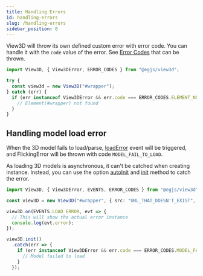 ```yaml
---
title: Handling Errors
id: handling-errors
slug: /handling-errors
sidebar_position: 8
---
```


View3D will throw its own defined custom error with error code.
You can handle it with the `code` value of the error.
See [Error Codes](/docs/api/ERROR_CODES) that can be thrown.

```ts
import View3D, { View3DError, ERROR_CODES } from "@egjs/view3d";

try {
  const view3d = new View3D("#wrapper");
} catch (err) {
  if (err instanceof View3DError && err.code === ERROR_CODES.ELEMENT_NOT_FOUND) {
    // Element(#wrapper) not found
  }
}
```

## Handling model load error
When the 3D model fails to load/parse, [loadError](/docs/events/loadError) event will be triggered, and FlickingError will be thrown with code `MODEL_FAIL_TO_LOAD`.

As loading 3D models is asynchronous, it can't be catched when creating instance.
Instead, you can use the option [autoInit](/docs/options/miscellaneous/autoInit) and [init](/docs/api/View3D#init) method to catch the error.

```ts
import View3D, { View3DError, EVENTS, ERROR_CODES } from "@egjs/view3d";

const view3D = new View3D("#wrapper", { src: "URL_THAT_DOESN'T_EXIST", autoInit: true });

view3D.on(EVENTS.LOAD_ERROR, evt => {
  // This will show the actual error instance
  console.log(evt.error);
});

view3D.init()
  .catch(err => {
    if (err instanceof View3DError && err.code === ERROR_CODES.MODEL_FAIL_TO_LOAD) {
      // Model failed to load
    }
  });
```
